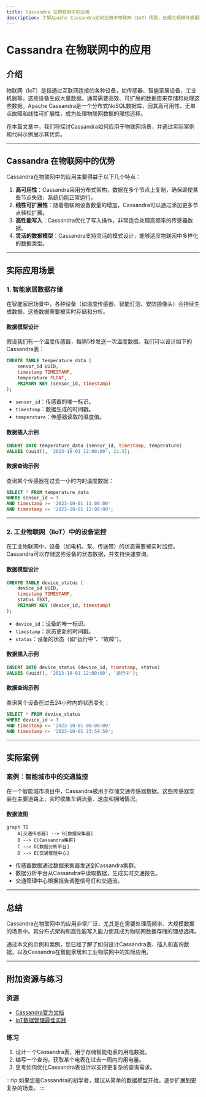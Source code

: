 ```yaml
---
title: Cassandra 在物联网中的应用
description: 了解Apache Cassandra如何应用于物联网（IoT）场景，处理大规模传感器数据，并探索实际案例和代码示例。
---
```


# Cassandra 在物联网中的应用

## 介绍

物联网（IoT）是指通过互联网连接的各种设备，如传感器、智能家居设备、工业机器等。这些设备生成大量数据，通常需要高效、可扩展的数据库来存储和处理这些数据。Apache Cassandra是一个分布式NoSQL数据库，因其高可用性、无单点故障和线性可扩展性，成为处理物联网数据的理想选择。

在本篇文章中，我们将探讨Cassandra如何应用于物联网场景，并通过实际案例和代码示例展示其优势。

---

## Cassandra 在物联网中的优势

Cassandra在物联网中的应用主要得益于以下几个特点：

1. **高可用性**：Cassandra采用分布式架构，数据在多个节点上复制，确保即使某些节点失效，系统仍能正常运行。
2. **线性可扩展性**：随着物联网设备数量的增加，Cassandra可以通过添加更多节点轻松扩展。
3. **高性能写入**：Cassandra优化了写入操作，非常适合处理高频率的传感器数据。
4. **灵活的数据模型**：Cassandra支持灵活的模式设计，能够适应物联网中多样化的数据类型。

---

## 实际应用场景

### 1. 智能家居数据存储

在智能家居场景中，各种设备（如温度传感器、智能灯泡、安防摄像头）会持续生成数据。这些数据需要被实时存储和分析。

#### 数据模型设计

假设我们有一个温度传感器，每隔5秒发送一次温度数据。我们可以设计如下的Cassandra表：

```sql
CREATE TABLE temperature_data (
    sensor_id UUID,
    timestamp TIMESTAMP,
    temperature FLOAT,
    PRIMARY KEY (sensor_id, timestamp)
);
```

- `sensor_id`：传感器的唯一标识。
- `timestamp`：数据生成的时间戳。
- `temperature`：传感器读取的温度值。

#### 数据插入示例

```sql
INSERT INTO temperature_data (sensor_id, timestamp, temperature)
VALUES (uuid(), '2023-10-01 12:00:00', 22.5);
```

#### 数据查询示例

查询某个传感器在过去一小时内的温度数据：

```sql
SELECT * FROM temperature_data
WHERE sensor_id = ?
AND timestamp >= '2023-10-01 11:00:00'
AND timestamp <= '2023-10-01 12:00:00';
```

---

### 2. 工业物联网（IIoT）中的设备监控

在工业物联网中，设备（如电机、泵、传送带）的状态需要被实时监控。Cassandra可以存储这些设备的状态数据，并支持快速查询。

#### 数据模型设计

```sql
CREATE TABLE device_status (
    device_id UUID,
    timestamp TIMESTAMP,
    status TEXT,
    PRIMARY KEY (device_id, timestamp)
);
```

- `device_id`：设备的唯一标识。
- `timestamp`：状态更新的时间戳。
- `status`：设备的状态（如“运行中”、“故障”）。

#### 数据插入示例

```sql
INSERT INTO device_status (device_id, timestamp, status)
VALUES (uuid(), '2023-10-01 12:00:00', '运行中');
```

#### 数据查询示例

查询某个设备在过去24小时内的状态变化：

```sql
SELECT * FROM device_status
WHERE device_id = ?
AND timestamp >= '2023-10-01 00:00:00'
AND timestamp <= '2023-10-01 23:59:59';
```

---

## 实际案例

### 案例：智能城市中的交通监控

在一个智能城市项目中，Cassandra被用于存储交通传感器数据。这些传感器安装在主要道路上，实时收集车辆流量、速度和拥堵情况。

#### 数据流图

```mermaid
graph TD
    A[交通传感器] --> B[数据采集器]
    B --> C[Cassandra集群]
    C --> D[数据分析平台]
    D --> E[交通管理中心]
```

- 传感器数据通过数据采集器发送到Cassandra集群。
- 数据分析平台从Cassandra中读取数据，生成实时交通报告。
- 交通管理中心根据报告调整信号灯和交通流。

---

## 总结

Cassandra在物联网中的应用非常广泛，尤其是在需要处理高频率、大规模数据的场景中。其分布式架构和高性能写入能力使其成为物联网数据存储的理想选择。

通过本文的示例和案例，您已经了解了如何设计Cassandra表、插入和查询数据，以及Cassandra在智能家居和工业物联网中的实际应用。

---

## 附加资源与练习

### 资源
- [Cassandra官方文档](https://cassandra.apache.org/doc/latest/)
- [IoT数据管理最佳实践](https://www.iotworldtoday.com/)

### 练习
1. 设计一个Cassandra表，用于存储智能电表的用电数据。
2. 编写一个查询，获取某个电表在过去一周内的用电量。
3. 思考如何优化Cassandra表设计以支持更复杂的查询需求。

:::tip
如果您是Cassandra的初学者，建议从简单的数据模型开始，逐步扩展到更复杂的场景。
:::